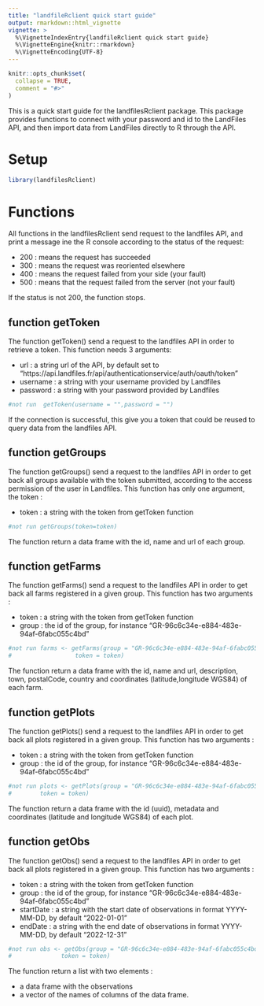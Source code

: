 ```yaml
---
title: "landfileRclient quick start guide"
output: rmarkdown::html_vignette
vignette: >
  %\VignetteIndexEntry{landfileRclient quick start guide}
  %\VignetteEngine{knitr::rmarkdown}
  %\VignetteEncoding{UTF-8}
---
```


```r
knitr::opts_chunk$set(
  collapse = TRUE,
  comment = "#>"
)
```

This is a quick start guide for the landfilesRclient package. This package provides functions to connect with your password and id to the LandFiles API, and then import data from LandFiles directly to R through the API.

# Setup 

```r
library(landfilesRclient)
```

# Functions

All functions in the landfilesRclient send request to the landfiles API, and print a message ine the R console according to  the status of the request:

- 200 : means the request has succeeded
- 300 : means the request was reoriented elsewhere
- 400 : means the request failed from your side (your fault)
- 500 : means that the request failed from the server (not your fault)

If the status is not 200, the function stops.

## function getToken
The function getToken() send a request to the landfiles API in order to retrieve a token. This function needs 3 arguments:

- url : a string url of the API, by default set to "https://api.landfiles.fr/api/authenticationservice/auth/oauth/token"
- username : a string with your username provided by Landfiles
- password : a string with your password provided by Landfiles

```r
#not run  getToken(username = "",password = "")

```

If the connection is successful, this give you a token that could be reused to query data from the landfiles API. 

## function getGroups
The function getGroups() send a request to the landfiles API in order to get back all groups available with the token submitted, according to the access permission of the user in Landfiles.
This function has only one argument, the token :

- token :  a string with the token from getToken function

```r
#not run getGroups(token=token) 
```

The function return a data frame with the id, name and url of each group.

## function getFarms
The function getFarms() send a request to the landfiles API in order to get back all farms registered in a given group.
This function has two arguments  :

- token :  a string with the token from getToken function
- group : the id of the group, for instance "GR-96c6c34e-e884-483e-94af-6fabc055c4bd"

```r
#not run farms <- getFarms(group = "GR-96c6c34e-e884-483e-94af-6fabc055c4bd",
#                  token = token)
```

The function return a data frame with the id, name and url, description, town, postalCode, country and coordinates (latitude,longitude WGS84) of each farm.

## function getPlots
The function getPlots() send a request to the landfiles API in order to get back all plots registered in a given group.
This function has two arguments  :

- token :  a string with the token from getToken function
- group : the id of the group, for instance "GR-96c6c34e-e884-483e-94af-6fabc055c4bd"

```r
#not run plots <- getPlots(group = "GR-96c6c34e-e884-483e-94af-6fabc055c4bd",
#        token = token)
```

The function return a data frame with the id (uuid), metadata and coordinates (latitude and longitude WGS84) of each plot.

## function getObs
The function getObs() send a request to the landfiles API in order to get back all plots registered in a given group.
This function has two arguments  :

- token :  a string with the token from getToken function
- group : the id of the group, for instance "GR-96c6c34e-e884-483e-94af-6fabc055c4bd"
- startDate : a string with the start date of observations in format YYYY-MM-DD, by default "2022-01-01"
- endDate : a string with the end date of observations in format YYYY-MM-DD, by default "2022-12-31"

```r
#not run obs <- getObs(group = "GR-96c6c34e-e884-483e-94af-6fabc055c4bd",
#              token = token)
```

The function return a list with two elements :

- a data frame with the observations 
- a vector of the names of columns of the data frame.

